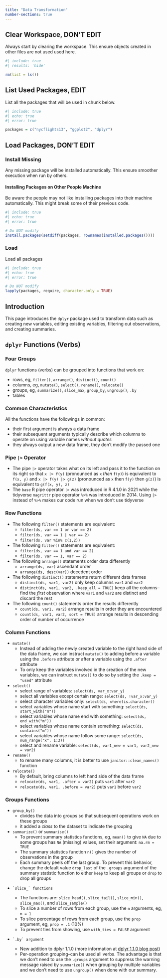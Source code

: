 ```yaml
---
title: "Data Transformation"
number-sections: true
---
```


## Clear Workspace, DON'T EDIT {-}

Always start by clearing the workspace. This ensure objects created in other files are not used used here.

```r
#| include: true
#| results: 'hide'

rm(list = ls())
```

## List Used Packages, EDIT {-}

List all the packages that will be used in chunk below.

```r
#| include: true
#| echo: true
#| error: true

packages = c("nycflights13", "ggplot2", "dplyr")
```


## Load Packages, DON'T EDIT {#sec-packages -}

### Install Missing {-}

Any missing package will be installed automatically. This ensure smoother execution when run by others.

::: callout-important

#### Installing Packages on Other People Machine

Be aware the people may not like installing packages into their machine automatically.  This might break some of their previous code.

:::

```r
#| include: true
#| echo: true
#| error: true

# Do NOT modify
install.packages(setdiff(packages, rownames(installed.packages())))
```

### Load {-}

Load all packages

```r
#| include: true
#| echo: true
#| error: true

# Do NOT modify
lapply(packages, require, character.only = TRUE)
```

## Introduction

This page introduces the `dplyr` package used to transform data such as creating new variables, editing existing variables, filtering out observations, and creating summaries.



## `dplyr` Functions (Verbs)

### Four Groups

`dplyr` functions (verbs) can be grouped into functions that work on:

-   rows, eg, `filter()`, `arrange()`, `distinct()`, `count()`
-   columns, eg, `mutate()`, `select()`, `rename()`, `relocate()`
-   groups, eg, `summarize()`, `slice_max`, `group_by`, `ungroup()`, `.by`
-   tables

### Common Characteristics

All the functions have the followings in common:

-   their first argument is always a data frame
-   their subsequent arguments typically describe which columns to operate on using variable names *without quotes*
-   they always output a new data frame, they don't modify the passed one

### Pipe `|>` Operator

-   The pipe `|>` operator takes what on its left and pass it to the function on its right so that `x |> f(y)` (pronounced as `x` *then* `f(y)`) is equivalent to `f(x, y)` and `x |> f(y) |> g(z)` (pronounced as `x` then `f(y)` then `g(z)`) is equivalent to `g(f(x, y), z)`
-   The `base` R pipe operator `|>` was introduced in R 4.1.0 in 2021 while the tidyverse `magrittr` pipe operator `%>%` was introduced in 2014. Using `|>` instead of `%>%` makes our code run when we don't use tidyverse

### Row Functions

-   The following `filter()` statements are equivalent:
    -   `filter(ds, var == 1 or var == 2)`
    -   `filter(ds, var == 1 | var == 2)`
    -   `filter(ds, var %in% c(1,2))`
-   The following `filter()` statements are equivalent:
    -   `filter(ds, var == 1 and var == 2)`
    -   `filter(ds, var == 1, var == 2)`
-   The following `arrange()` statements order data differently
    -   `arrange(ds, var)` ascendant order
    -   `arrange(ds, desc(var))` decedent order
-   The following `distinct()` statements return different data frames
    -   `distinct(ds, var1, var2)` only keep columns `var1` and `var2`
    -   `distinct(ds, var1, var2, .keep_all = TRUE)` keep all the columns--find the *first* observation where `var1` and `var2` are distinct and discard the rest
-   The following `count()` statements order the results differently
    -   `count(ds, var1, var2)` arrange results in order they are encountered
    -   `count(ds, var1, var2, sort = TRUE)` arrange results in descending order of number of occurrence

### Column Functions

-   `mutate()`
    -   Instead of adding the newly created variable to the right hand side of the data frame, we can instruct `mutate()` to adding before a variable using the `.before` attribute or after a variable using the `.after` attribute
    -   To only keep the variables involved in the creation of the new variables, we can instruct `mutate()` to do so by setting the `.keep = "used"` attribute
-   `select()`
    -   select range of variables: `select(ds, var_x:var_y)`
    -   select all variables except certain range: `select(ds, !var_x:var_y)`
    -   select character variables only: `select(ds, where(is.character))`
    -   select variables whose name start with something: `select(ds, start_with("m"))`
    -   select variables whose name end with something: `select(ds, end_with("m"))`
    -   select variables whose name contain something: `select(ds, contains("m"))`
    -   select variables whose name follow some range: `select(ds, num_range("x", 1:3))`
    -   select and rename variable: `select(ds, var1_new = var1, var2_new = var2)`
-   `rename()`
    -   to rename many columns, it is better to use `janitor::clean_names()` function
-   `relocate()`
    -   By default, bring columns to left hand side of the data frame
    -   `relocate(ds, var1, .after = var2)` puts `var1` after `var2`
    -   `relocate(ds, var1, .before = var2)` puts `var1` before `var2`

### Groups Functions

-   `group_by()`
    -   divides the data into groups so that subsequent operations work on these groups
    -   it added a *class* to the dataset to indicate the grouping

-   `summarize()` or `summarise()`
    -   To prevent summary statistics functions, eg, `mean()` to give `NA` due to some groups has `NA` (missing) values, set their argument:  `na.rm = TRUE`
    -   The summary statistics function `n()` gives the number of observations in the group
    -   Each summary peels off the last group.  To prevent this behavior, change the default value `drop_last` of the `.groups` argument of the summary statistic function to either `keep` to keep all groups or `drop` to drop all groups

-     `slice_` functions
    -   The functions are: `slice_head()`, `slice_tail()`, `slice_min()`, `slice_max()`, and `slice_sample()`
    -   To slice a number of rows from each group, use the `n` arguments, eg, `n = 1`
    -   To slice percentage of rows from each group, use the `prop` argument, eg, `prop = .1` (10%)
    -   To prevent ties from showing, use `with_ties = FALSE` argument

-     `.by` argument
    -   New addition to dplyr 1.1.0 (more information at [dplyr 1.1.0 blog post](https://www.tidyverse.org/blog/2023/02/dplyr-1-1-0-per-operation-grouping/))
    -   Per-operation grouping--can be used all verbs.  The advantage is that we don't need to use the `.groups` argument to suppress the warning message raised by `summarize()` when grouping by multiple variables and we don't need to use `ungroup()` when done with our summary.

